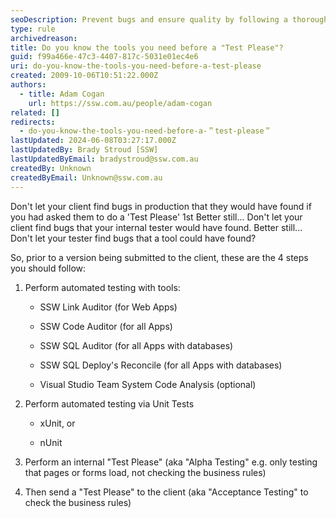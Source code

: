 ```yaml
---
seoDescription: Prevent bugs and ensure quality by following a thorough testing process before submitting a version to your client.
type: rule
archivedreason:
title: Do you know the tools you need before a "Test Please"?
guid: f99a466e-47c3-4407-817c-5031e01ec4e6
uri: do-you-know-the-tools-you-need-before-a-test-please
created: 2009-10-06T10:51:22.000Z
authors:
  - title: Adam Cogan
    url: https://ssw.com.au/people/adam-cogan
related: []
redirects:
  - do-you-know-the-tools-you-need-before-a-＂test-please＂
lastUpdated: 2024-06-08T03:27:17.000Z
lastUpdatedBy: Brady Stroud [SSW]
lastUpdatedByEmail: bradystroud@ssw.com.au
createdBy: Unknown
createdByEmail: Unknown@ssw.com.au
---
```


Don't let your client find bugs in production that they would have found if you had asked them to do a 'Test Please' 1st
Better still... Don't let your client find bugs that your internal tester would have found.
Better still... Don't let your tester find bugs that a tool could have found?

So, prior to a version being submitted to the client, these are the 4 steps you should follow:
1. Perform automated testing with tools:

   - SSW Link Auditor (for Web Apps)

   - SSW Code Auditor (for all Apps)

   - SSW SQL Auditor (for all Apps with databases)

   - SSW SQL Deploy's Reconcile (for all Apps with databases)

   - Visual Studio Team System Code Analysis (optional)

2. Perform automated testing via Unit Tests

   - xUnit, or

   - nUnit

3. Perform an internal "Test Please" (aka "Alpha Testing" e.g. only testing that pages or forms load, not checking the business rules)
4. Then send a "Test Please" to the client (aka "Acceptance Testing" to check the business rules)
